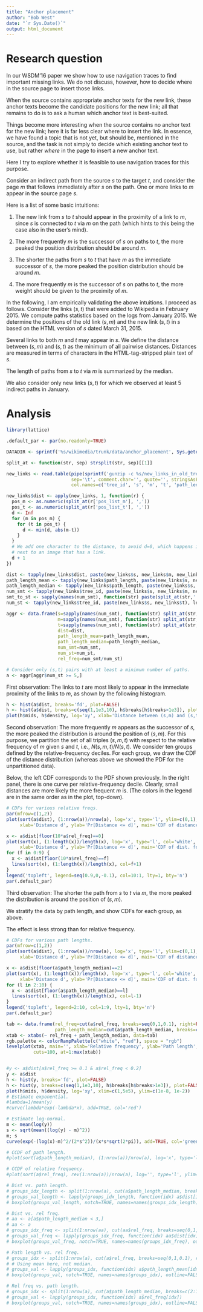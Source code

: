 ```yaml
---
title: "Anchor placement"
author: "Bob West"
date: "`r Sys.Date()`"
output: html_document
---
```


# Research question

In our WSDM'16 paper we show how to use navigation traces to find important missing links.
We do not discuss, however, how to decide where in the source page to insert those links.

When the source contains appropriate anchor texts for the new link, these anchor texts become the candidate positions for the new link; all that remains to do is to ask a human which anchor text is best-suited.

Things become more interesting when the source contains no anchor text for the new link; here it is far less clear where to insert the link.
In essence, we have found a topic that is not yet, but should be, mentioned in the source, and the task is not simply to decide which existing anchor text to use, but rather *where* in the page to insert a new anchor text.

Here I try to explore whether it is feasible to use navigation traces for this purpose.

Consider an indirect path from the source $s$ to the target $t$, and consider the page $m$ that follows immediately after $s$ on the path. One or more links to $m$ appear in the source page $s$.

Here is a list of some basic intuitions:

(1) The new link from $s$ to $t$ should appear in the proximity of a link to $m$, since $s$ is connected to $t$ via $m$ on the path (which hints to this being the case also in the user's mind).

(2) The more frequently $m$ is the successor of $s$ on paths to $t$, the more peaked the position distribution should be around $m$.

(3) The shorter the paths from $s$ to $t$ that have $m$ as the immediate successor of $s$, the more peaked the position distribution should be around $m$.

(4) The more frequently $m$ is the successor of $s$ on paths to $t$, the more weight should be given to the proximity of $m$.

In the following, I am empirically validating the above intuitions. I proceed as follows.
Consider the links $(s,t)$ that were added to Wikipedia in February 2015.
We compute paths statistics based on the logs from January 2015.
We determine the positions of the old link $(s,m)$ and the new link $(s,t)$ in $s$ based on the HTML version of $s$ dated March 31, 2015.

Several links to both $m$ and $t$ may appear in $s$.
We define the distance between $(s,m)$ and $(s,t)$ as the minimum of all pairwise distances.
Distances are measured in terms of characters in the HTML-tag-stripped plain text of $s$.

The length of paths from $s$ to $t$ via $m$ is summarized by the median.

We also consider only new links $(s,t)$ for which we observed at least 5 indirect paths in January.

# Analysis

```r
library(lattice)

.default_par <- par(no.readonly=TRUE)

DATADIR <- sprintf('%s/wikimedia/trunk/data/anchor_placement', Sys.getenv('HOME'))

split_at <- function(str, sep) strsplit(str, sep)[[1]]

new_links <- read.table(pipe(sprintf('gunzip -c %s/new_links_in_old_trees_WITH-LINK-POS.tsv.gz', DATADIR)),
                        sep='\t', comment.char='', quote='', stringsAsFactors=FALSE,
                        col.names=c('tree_id', 's', 'm', 't', 'path_length', 'num_char', 'pos_list_m', 'pos_list_t'))

new_links$dist <- apply(new_links, 1, function(r) {
  pos_m <- as.numeric(split_at(r['pos_list_m'], ','))
  pos_t <- as.numeric(split_at(r['pos_list_t'], ','))
  d <- Inf
  for (m in pos_m) {
    for (t in pos_t) {
      d <- min(d, abs(m-t))
    }
  }
  # We add one character to the distance, to avoid d=0, which happens if an anchor text appears
  # next to an image that has a link.
  d + 1
})

dist <- tapply(new_links$dist, paste(new_links$s, new_links$m, new_links$t), unique)
path_length_mean <- tapply(new_links$path_length, paste(new_links$s, new_links$m, new_links$t), mean)
path_length_median <- tapply(new_links$path_length, paste(new_links$s, new_links$m, new_links$t), median)
num_smt <- tapply(new_links$tree_id, paste(new_links$s, new_links$m, new_links$t), length)
smt_to_st <- sapply(names(num_smt), function(str) paste(split_at(str,' ')[-2], collapse=' '))
num_st <- tapply(new_links$tree_id, paste(new_links$s, new_links$t), length)[smt_to_st]

aggr <- data.frame(s=sapply(names(num_smt), function(str) split_at(str,' ')[1]),
                   m=sapply(names(num_smt), function(str) split_at(str,' ')[2]),
                   t=sapply(names(num_smt), function(str) split_at(str,' ')[3]),
                   dist=dist,
                   path_length_mean=path_length_mean,
                   path_length_median=path_length_median,
                   num_smt=num_smt,
                   num_st=num_st,
                   rel_freq=num_smt/num_st)

# Consider only (s,t) pairs with at least a minimum number of paths.
a <- aggr[aggr$num_st >= 5,]
```

First observation:
The links to $t$ are most likely to appear in the immediate proximity of the links to $m$, as shown by the following histogram.

```r
h <- hist(a$dist, breaks='fd', plot=FALSE)
h <- hist(a$dist, breaks=c(seq(1,1e3,10), h$breaks[h$breaks>1e3]), plot=FALSE)
plot(h$mids, h$density, log='xy', xlab='Distance between (s,m) and (s,t)', ylab='Density')
```

Second observation:
The more frequently $m$ appears as the successor of $s$, the more peaked the distribution is around the position of $(s,m)$.
For this purpose, we partition the set of all triples $(s,m,t)$ with respect to the relative frequency of $m$ given $s$ and $t$, i.e., $N(s,m,t)/N(s,t)$.
We consider ten groups defined by the relative-frequency deciles.
For each group, we draw the CDF of the distance distribution (whereas above we showed the PDF for the unpartitioned data).

Below, the left CDF corresponds to the PDF shown previously.
In the right panel, there is one curve per relative-frequency decile.
Clearly, small distances are more likely the more frequent $m$ is.
(The colors in the legend are in the same order as in the plot, top-down).

```r
# CDFs for various relative freqs.
par(mfrow=c(1,2))
plot(sort(a$dist), (1:nrow(a))/nrow(a), log='x', type='l', ylim=c(0,1),
     xlab='Distance d', ylab='Pr[Distance <= d]', main='CDF of distance (all)')

x <- a$dist[floor(10*a$rel_freq)==0]
plot(sort(x), (1:length(x))/length(x), log='x', type='l', col='white', ylim=c(0,1),
     xlab='Distance d', ylab='Pr[Distance <= d]', main='CDF of dist. for various m freqs')
for (f in 0:9) {
  x <- a$dist[floor(10*a$rel_freq)==f]
  lines(sort(x), (1:length(x))/length(x), col=f+1)
}
legend('topleft', legend=seq(0.9,0,-0.1), col=10:1, lty=1, bty='n')
par(.default_par)
```

Third observation:
The shorter the path from $s$ to $t$ via $m$, the more peaked the distribution is around the position of $(s,m)$.

We stratify the data by path length, and show CDFs for each group, as above.

The effect is less strong than for relative frequency.

```r
# CDFs for various path lengths.
par(mfrow=c(1,2))
plot(sort(a$dist), (1:nrow(a))/nrow(a), log='x', type='l', ylim=c(0,1),
     xlab='Distance d', ylab='Pr[Distance <= d]', main='CDF of distance (all)')

x <- a$dist[floor(a$path_length_median)==2]
plot(sort(x), (1:length(x))/length(x), log='x', type='l', col='white', ylim=c(0,1),
     xlab='Distance d', ylab='Pr[Distance <= d]', main='CDF of dist. for various path lengths')
for (l in 2:10) {
  x <- a$dist[floor(a$path_length_median)==l]
  lines(sort(x), (1:length(x))/length(x), col=l-1)
}
legend('topleft', legend=2:10, col=1:9, lty=1, bty='n')
par(.default_par)
```


```r
tab <- data.frame(rel_freq=cut(a$rel_freq, breaks=seq(0,1,0.1), right=FALSE),
                  path_length_median=cut(a$path_length_median, breaks=c(2:10,Inf), right=FALSE))
xtab <- xtabs(~ rel_freq + path_length_median, data=tab)
rgb.palette <- colorRampPalette(c("white", "red"), space = "rgb")
levelplot(xtab, main='', xlab='Relative frequency', ylab='Path length', col.regions=rgb.palette(max(xtab)),
          cuts=100, at=1:max(xtab))


#y <- a$dist[a$rel_freq >= 0.1 & a$rel_freq < 0.2]
y <- a$dist
h <- hist(y, breaks='fd', plot=FALSE)
h <- hist(y, breaks=c(seq(1,1e3,10), h$breaks[h$breaks>1e3]), plot=FALSE)
plot(h$mids, h$density, log='xy', xlim=c(1,5e5), ylim=c(1e-8, 1e-2))
# Estimate exponential.
#lambda=1/mean(y)
#curve(lambda*exp(-lambda*x), add=TRUE, col='red')

# Estimate log-normal.
m <- mean(log(y))
s <- sqrt(mean((log(y) - m)^2))
m; s
curve(exp(-(log(x)-m)^2/(2*s^2))/(x*s*sqrt(2*pi)), add=TRUE, col='green')
```

```r
# CCDF of path length.
#plot(sort(a$path_length_median), (1:nrow(a))/nrow(a), log='x', type='l', ylim=c(1e-5,1))

# CCDF of relative frequency.
#plot(sort(a$rel_freq), rev(1:nrow(a))/nrow(a), log='', type='l', ylim=c(1e-2,1))

# Dist vs. path length.
# groups_idx_length <- split(1:nrow(a), cut(a$path_length_median, breaks=c(2:10,Inf), right=FALSE))
# groups_val_length <- lapply(groups_idx_length, function(idx) a$dist[idx])
# boxplot(groups_val_length, notch=TRUE, names=names(groups_idx_length), outline=FALSE, xlab='Path length', ylab='Dist', ylim=c(100,2e4), log='y')

# Dist vs. rel freq.
# aa <- a[a$path_length_median < 3,]
# aa <- a
# groups_idx_freq <- split(1:nrow(aa), cut(aa$rel_freq, breaks=seq(0,1,0.1), right=FALSE))
# groups_val_freq <- lapply(groups_idx_freq, function(idx) aa$dist[idx])
# boxplot(groups_val_freq, notch=TRUE, names=names(groups_idx_freq), outline=FALSE, xlab='Relative frequency', ylab='Dist', ylim=c(50,2e4), log='y')

# Path length vs. rel freq.
# groups_idx <- split(1:nrow(a), cut(a$rel_freq, breaks=seq(0,1,0.1), right=FALSE))
# # Using mean here, not median.
# groups_val <- lapply(groups_idx, function(idx) a$path_length_mean[idx])
# boxplot(groups_val, notch=TRUE, names=names(groups_idx), outline=FALSE, xlab='Relative frequency', ylab='Path length')

# Rel freq vs. path length.
# groups_idx <- split(1:nrow(a), cut(a$path_length_median, breaks=c(2:10,Inf), right=FALSE))
# groups_val <- lapply(groups_idx, function(idx) a$rel_freq[idx])
# boxplot(groups_val, notch=TRUE, names=names(groups_idx), outline=FALSE, xlab='Path length', ylab='Relative frequency')
```